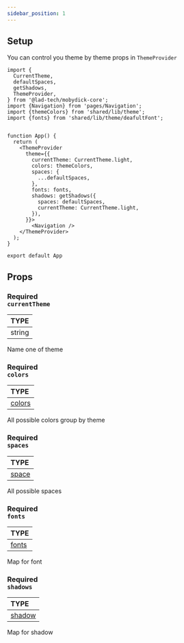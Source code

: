 ```yaml
---
sidebar_position: 1
---
```


## Setup

You can control you theme by theme props in `ThemeProvider`

```tsx
import {
  CurrentTheme,
  defaultSpaces,
  getShadows,
  ThemeProvider,
} from '@lad-tech/mobydick-core';
import {Navigation} from 'pages/Navigation';
import {themeColors} from 'shared/lib/theme';
import {fonts} from 'shared/lib/theme/deafultFont';


function App() {
  return (
    <ThemeProvider
      theme={{
        currentTheme: CurrentTheme.light,
        colors: themeColors,
        spaces: {
          ...defaultSpaces,
        },
        fonts: fonts,
        shadows: getShadows({
          spaces: defaultSpaces,
          currentTheme: CurrentTheme.light,
        }),
      }}>
        <Navigation />
    </ThemeProvider>
  );
}

export default App
```

## Props

### <div class="label required basic">Required</div>**`currentTheme`**

| TYPE   |
|:-------|
| string |

Name one of theme

### <div class="label required basic">Required</div>**`colors`**

| TYPE                                                                                                     |
|:---------------------------------------------------------------------------------------------------------|
| [colors](https://github.com/lad-tech/mobydick/blob/main/packages/core/src/styles/constants/theme.ts#L42) |

All possible colors group by theme

### <div class="label required basic">Required</div>**`spaces`**

| TYPE                                                                                                    |
|:--------------------------------------------------------------------------------------------------------|
| [space](https://github.com/lad-tech/mobydick/blob/main/packages/core/src/styles/constants/theme.ts#L66) |

All possible spaces

### <div class="label required basic">Required</div>**`fonts`**

| TYPE                                                                                                    |
|:--------------------------------------------------------------------------------------------------------|
| [fonts](https://github.com/lad-tech/mobydick/blob/main/packages/core/src/styles/constants/theme.ts#L31) |

Map for font

### <div class="label required basic">Required</div>**`shadows`**

| TYPE                                                                                                     |
|:---------------------------------------------------------------------------------------------------------|
| [shadow](https://github.com/lad-tech/mobydick/blob/main/packages/core/src/styles/constants/theme.ts#L69) |

Map for shadow
